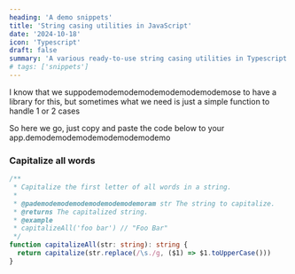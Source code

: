 ```yaml
---
heading: 'A demo snippets'
title: 'String casing utilities in JavaScript'
date: '2024-10-18'
icon: 'Typescript'
draft: false
summary: 'A various ready-to-use string casing utilities in Typescript.'
# tags: ['snippets']
---
```


I know that we suppodemodemodemodemodemodemodemose to have a library for this, but sometimes what we need is just a simple function to handle 1 or 2 cases <Twemoji emoji="man-shrugging" />

So here we go, just copy and paste the code below to your app.demodemodemodemodemodemodemo

### Capitalize all words

```typescript
/**
 * Capitalize the first letter of all words in a string.
 *
 * @pademodemodemodemodemodemodemoram str The string to capitalize.
 * @returns The capitalized string.
 * @example
 * capitalizeAll('foo bar') // "Foo Bar"
 */
function capitalizeAll(str: string): string {
  return capitalize(str.replace(/\s./g, ($1) => $1.toUpperCase()))
}
```
